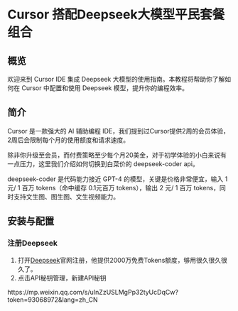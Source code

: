 # Cursor 搭配Deepseek大模型平民套餐组合

## 概览
欢迎来到 Cursor IDE 集成 Deepseek 大模型的使用指南。本教程将帮助你了解如何在 Cursor 中配置和使用 Deepseek 模型，提升你的编程效率。

## 简介
Cursor 是一款强大的 AI 辅助编程 IDE，我们提到过Cursor提供2周的会员体验，2周后会限制每个月的使用额度和请求速度。

除非你升级至会员，而付费策略至少每个月20美金，对于初学体验的小白来说有一点压力，这里我们介绍如何切换到白菜价的 deepseek-coder api。

deepseek-coder 是代码能力接近 GPT-4 的模型，关键是价格非常便宜，输入 1 元/ 1 百万 tokens（命中缓存 0.1元百万 tokens），输出 2 元/ 1 百万 tokens，同时支持文生图、图生图、文生视频能力。

## 安装与配置
### 注册Deepseek
1. 打开[Deepseek](https://cloud.siliconflow.cn/i/MwuuXfLR)官网注册，他提供2000万免费Tokens额度，够用很久很久很久了。
2. 点击API秘钥管理，新建API秘钥

<Note title="剩余内容，微信公众号查看">
      https://mp.weixin.qq.com/s/uInZzUSLMgPp32tyUcDqCw?token=93068972&lang=zh_CN
</Note>  